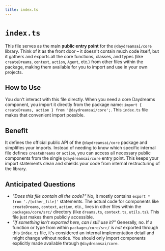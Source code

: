 ```yaml
---
title: index.ts
---
```


# `index.ts`

This file serves as the main **public entry point** for the `@daydreamsai/core` library. Think of it as the front door – it doesn't contain much code itself, but it gathers and exports all the core functions, classes, and types (like `createDreams`, `context`, `action`, `Agent`, etc.) from other files within the package, making them available for you to import and use in your own projects.

## How to Use

You don't interact with this file directly. When you need a core Daydreams component, you import it directly from the package name: `import { createDreams, action } from '@daydreamsai/core';`. This `index.ts` file makes that convenient import possible.

## Benefit

It defines the official public API of the `@daydreamsai/core` package and simplifies your imports. Instead of needing to know which specific internal file defines `createDreams` or `action`, you can access all necessary public components from the single `@daydreamsai/core` entry point. This keeps your import statements clean and shields your code from internal restructuring of the library.

## Anticipated Questions

-   _"Does this file contain all the code?"_
    No, it mostly contains `export * from './[other_file]'` statements. The actual code for components like `createDreams`, `context`, `action`, etc., lives in other files within the `packages/core/src/` directory (like `dreams.ts`, `context.ts`, `utils.ts`). This file just makes them publicly accessible.
-   _"If something isn't exported here, can I still use it?"_
    Generally, no. If a function or type from within `packages/core/src/` is _not_ exported through this `index.ts` file, it's considered an internal implementation detail and might change without notice. You should only import components explicitly made available through `@daydreamsai/core`. 